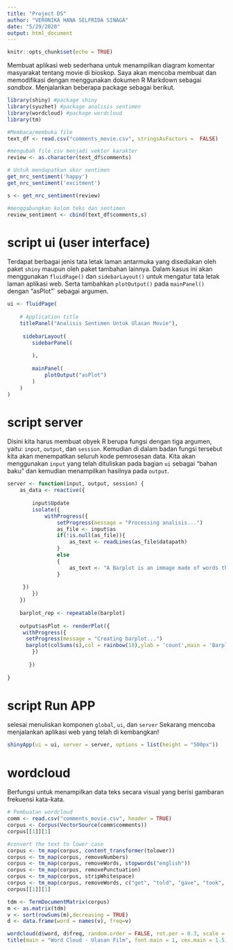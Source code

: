 ---
title: "Project DS"
author: "VERONIKA HANA SELFRIDA SINAGA"
date: "5/29/2020"
output: html_document
---

```{r setup, include=FALSE}
knitr::opts_chunk$set(echo = TRUE)
```

Membuat aplikasi web sederhana untuk menampilkan diagram komentar masyarakat tentang movie di bioskop. Saya akan mencoba membuat dan memodifikasi dengan menggunakan dokumen R Markdown sebagai *sandbox*. Menjalankan beberapa package sebagai berikut.

```{r}
library(shiny) #package shiny
library(syuzhet) #package analisis sentimen
library(wordcloud) #package wordcloud
library(tm)

#Membaca/membuka file
text_df <- read.csv("comments_movie.csv", stringsAsFactors =  FALSE)

#mengubah file csv menjadi vektor karakter
review <- as.character(text_df$comments)

# Untuk mendapatkan skor sentimen
get_nrc_sentiment('happy')
get_nrc_sentiment('excitment')

s <- get_nrc_sentiment(review)

#menggabungkan kolom teks dan sentimen
review_sentiment <- cbind(text_df$comments,s)

```

# script ui (user interface)
Terdapat berbagai jenis tata letak laman antarmuka yang disediakan oleh paket `shiny` maupun oleh paket tambahan lainnya. Dalam kasus ini akan menggunakan `fluidPage()` dan `sidebarLayout()`  untuk mengatur tata letak laman aplikasi web. Serta tambahkan `plotOutput()` pada `mainPanel()` dengan "asPlot"` sebagai argumen. 

```{r}
ui <- fluidPage(
    
    # Application title
    titlePanel("Analisis Sentimen Untuk Ulasan Movie"),
    
     sidebarLayout(
        sidebarPanel(
           
        ),
        
        mainPanel(
            plotOutput("asPlot")
        )
    )
)
```

# script server
Disini kita harus membuat obyek R berupa fungsi dengan tiga argumen, yaitu: `input`, `output`, dan `session`. Kemudian di dalam badan fungsi tersebut kita akan menempatkan seluruh kode pemrosesan data. Kita akan menggunakan `input` yang telah dituliskan pada bagian `ui` sebagai "bahan baku" dan kemudian menampilkan hasilnya pada `output`.

```{r}
server <- function(input, output, session) {
    as_data <- reactive({
        
        input$Update
        isolate({
            withProgress({
                setProgress(message = "Processing analisis...")
                as_file <- input$as
                if(!is.null(as_file)){
                    as_text <- readLines(as_file$datapath)
                }
                else
                {
                    as_text <- "A Barplot is an immage made of words that..."
                }
                
     })
        })
    })
    
    barplot_rep <- repeatable(barplot)
    
    output$asPlot <- renderPlot({
     withProgress({
      setProgress(message = "Creating barplot...")
      barplot(colSums(s),col = rainbow(10),ylab = 'count',main = 'Barplot')
        })
    
       })
    
}

```


# script Run APP
selesai menuliskan komponen `global`, `ui`, dan `server`
Sekarang mencoba menjalankan aplikasi web yang telah di kembangkan!
```{r}
shinyApp(ui = ui, server = server, options = list(height = "500px"))
```

# wordcloud
Berfungsi untuk menampilkan data teks secara visual yang berisi gambaran frekuensi kata-kata.
```{r}
# Pembuatan wordcloud
comm <- read.csv("comments_movie.csv", header = TRUE)
corpus <- Corpus(VectorSource(comm$comments))
corpus[[1]][1]

#convert the text to lower case
corpus <- tm_map(corpus, content_transformer(tolower))
corpus <- tm_map(corpus, removeNumbers)
corpus <- tm_map(corpus, removeWords, stopwords("english"))
corpus <- tm_map(corpus, removePunctuation)
corpus <- tm_map(corpus, stripWhitespace)
corpus <- tm_map(corpus, removeWords, c("get", "told", "gave", "took", "get", "can", "said", "asked", "will", "even", "spoke", "got", "really"))
corpus[[1]][1]

tdm <- TermDocumentMatrix(corpus)
m <- as.matrix(tdm)
v <- sort(rowSums(m),decreasing = TRUE)
d <- data.frame(word = names(v), freq=v)

wordcloud(d$word, d$freq, random.order = FALSE, rot.per = 0.3, scale = c(4,.5),max.words = 101,colors = brewer.pal(8,"Dark2"))
title(main = "Word Cloud - Ulasan Film", font.main = 1, cex.main = 1.5)
```